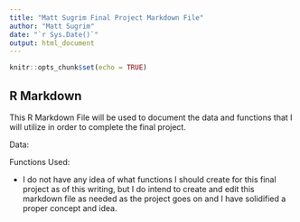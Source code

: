 ---
title: "Matt Sugrim Final Project Markdown File"
author: "Matt Sugrim"
date: "`r Sys.Date()`"
output: html_document
---

```{r setup, include=FALSE}
knitr::opts_chunk$set(echo = TRUE)
```

## R Markdown

This R Markdown File will be used to document the data and functions that I will utilize in order to complete the final project.

Data:

Functions Used:

* I do not have any idea of what functions I should create for this final project as of this writing,
but I do intend to create and edit this markdown file as needed as the project goes on and I have solidified 
a proper concept and idea.